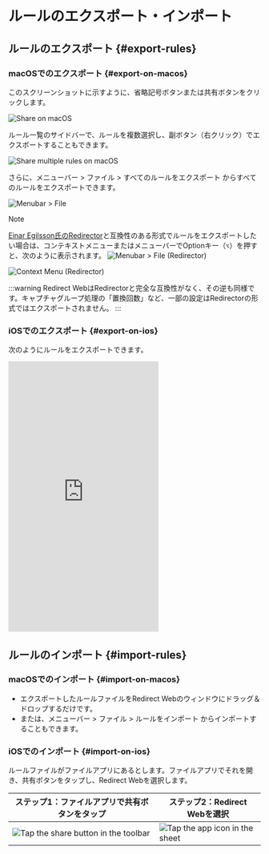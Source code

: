 # ルールのエクスポート・インポート

## ルールのエクスポート {#export-rules}

### macOSでのエクスポート {#export-on-macos}

このスクリーンショットに示すように、省略記号ボタンまたは共有ボタンをクリックします。

![Share on macOS](/img/share-on-macos.png)

ルール一覧のサイドバーで、ルールを複数選択し、副ボタン（右クリック）でエクスポートすることもできます。

![Share multiple rules on macOS](/img/multiselect-on-macos.png)

さらに、メニューバー > ファイル > すべてのルールをエクスポート からすべてのルールをエクスポートできます。

![Menubar > File](/img/menubar-file.png)

> [!NOTE]
> [Einar Egilsson氏のRedirector](https://einaregilsson.com/redirector/)と互換性のある形式でルールをエクスポートしたい場合は、コンテキストメニューまたはメニューバーでOptionキー（`⌥`）を押すと、次のように表示されます。
> ![Menubar > File (Redirector)](/img/menubar-file-redirector.png)
>
> ![Context Menu (Redirector)](/img/context-menu-redirector.png)
>
> :::warning
> Redirect WebはRedirectorと完全な互換性がなく、その逆も同様です。キャプチャグループ処理の「置換回数」など、一部の設定はRedirectorの形式ではエクスポートされません。
> :::

### iOSでのエクスポート {#export-on-ios}

次のようにルールをエクスポートできます。

<iframe height="540" src="https://www.youtube.com/embed/uQ6-SLEMlT4" title="iOS Demo Video for exporting rules (YouTube)" frameborder="0" allow="accelerometer; autoplay; clipboard-write; encrypted-media; gyroscope; picture-in-picture; web-share" allowfullscreen></iframe>

## ルールのインポート {#import-rules}

### macOSでのインポート {#import-on-macos}

- エクスポートしたルールファイルをRedirect Webのウィンドウにドラッグ＆ドロップするだけです。
- または、メニューバー > ファイル > ルールをインポート からインポートすることもできます。

### iOSでのインポート {#import-on-ios}

ルールファイルがファイルアプリにあるとします。ファイルアプリでそれを開き、共有ボタンをタップし、Redirect Webを選択します。

| ステップ1：ファイルアプリで共有ボタンをタップ                                     | ステップ2：Redirect Webを選択                                         |
| ------------------------------------------------------------------------- | ------------------------------------------------------------------- |
| ![Tap the share button in the toolbar](/img/files-share-ios.png) | ![Tap the app icon in the sheet](/img/share-sheet-ios.png) |
